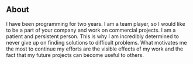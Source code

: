 ## About

I have been programming for two years. I am
a team player, so I would like to be a part of
your company and work on commercial
projects. I am a patient and persistent person.
This is why I am incredibly determined
to never give up on finding solutions
to difficult problems.
What motivates me the most to
continue my efforts are the visible effects of my work and the fact that
my future projects can become useful to others.
